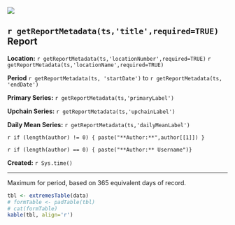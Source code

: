 ![](http://cida.usgs.gov/images/usgslogo.jpg)

## `r getReportMetadata(ts,'title',required=TRUE)` Report

**Location:**  `r getReportMetadata(ts,'locationNumber',required=TRUE)` `r getReportMetadata(ts,'locationName',required=TRUE)`
   
**Period** `r getReportMetadata(ts, 'startDate')` to `r getReportMetadata(ts, 'endDate')`

**Primary Series:** `r getReportMetadata(ts,'primaryLabel')`

**Upchain Series:** `r getReportMetadata(ts,'upchainLabel')`

**Daily Mean Series:** `r getReportMetadata(ts,'dailyMeanLabel')`

`r if (length(author) != 0) { paste("**Author:**",author[[1]]) }`

`r if (length(author) == 0) { paste("**Author:** Username")}`

**Created:**  `r Sys.time()`

***
   
Maximum for period, based on 365 equivalent days of record. 
   
```{r,echo=FALSE,result='asis',comment=NA,warning=FALSE}
tbl <- extremesTable(data)
# formTable <- padTable(tbl)
# cat(formTable)
kable(tbl, align='r')
```
